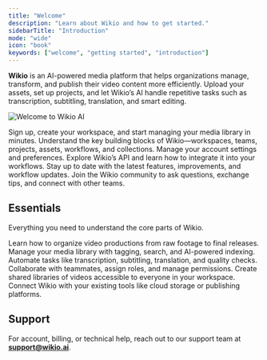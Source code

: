 ```yaml
---
title: "Welcome"
description: "Learn about Wikio and how to get started."
sidebarTitle: "Introduction"
mode: "wide"
icon: "book"
keywords: ["welcome", "getting started", "introduction"]
---
```



**Wikio** is an AI-powered media platform that helps organizations manage, transform, and publish their video content more efficiently. Upload your assets, set up projects, and let Wikio’s AI handle repetitive tasks such as transcription, subtitling, translation, and smart editing.

![Welcome to Wikio AI](/images/welcome.png)

<Columns cols={3}>
  <Card title="Get started" icon="play" href="/welcome/start-guide">
    Sign up, create your workspace, and start managing your media library in minutes.
  </Card>
  <Card title="Concepts" icon="lightbulb" href="/welcome/concepts">
    Understand the key building blocks of Wikio—workspaces, teams, projects, assets, workflows, and collections.
  </Card>
  <Card title="Account" icon="user" href="/account/profile">
    Manage your account settings and preferences.
  </Card>
  <Card title="Workspace" icon="terminal" href="/admin/workspace">
    Explore Wikio’s API and learn how to integrate it into your workflows.
  </Card>
  <Card title="Changelog" icon="history" href="/changelog">
    Stay up to date with the latest features, improvements, and workflow updates.
  </Card>
  <Card title="Community" icon="users" href="/community">
    Join the Wikio community to ask questions, exchange tips, and connect with other teams.
  </Card>
</Columns>

## Essentials

Everything you need to understand the core parts of Wikio.

<Columns cols={3}>
  <Card title="Projects" icon="folder" href="/concepts/projects">
    Learn how to organize video productions from raw footage to final releases.
  </Card>
  <Card title="Assets" icon="film" href="/concepts/assets">
    Manage your media library with tagging, search, and AI-powered indexing.
  </Card>
  <Card title="Workflows" icon="cogs" href="/concepts/workflows">
    Automate tasks like transcription, subtitling, translation, and quality checks.
  </Card>
  <Card title="Teams" icon="users-cog" href="/concepts/teams">
    Collaborate with teammates, assign roles, and manage permissions.
  </Card>
  <Card title="Collections" icon="layer-group" href="/concepts/collections">
    Create shared libraries of videos accessible to everyone in your workspace.
  </Card>
  <Card title="Integrations" icon="plug" href="/essentials/integrations">
    Connect Wikio with your existing tools like cloud storage or publishing platforms.
  </Card>
</Columns>

## Support

For account, billing, or technical help, reach out to our support team at [**support@wikio.ai**](mailto:support@wikio.ai).
